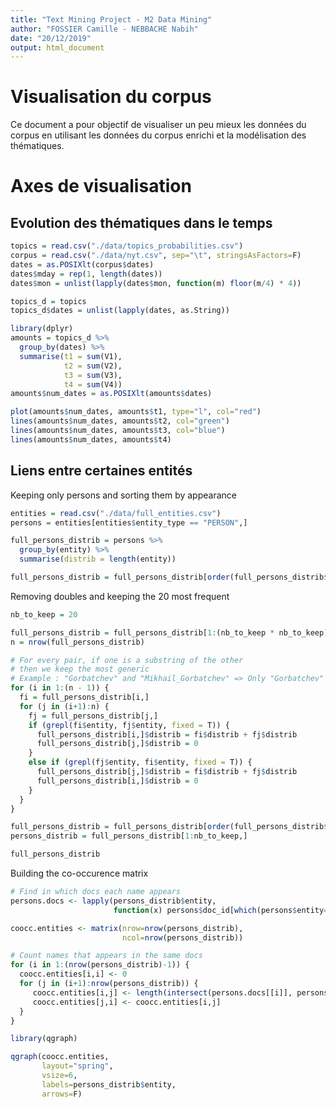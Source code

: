 ```yaml
---
title: "Text Mining Project - M2 Data Mining"
author: "FOSSIER Camille - NEBBACHE Nabih"
date: "20/12/2019"
output: html_document
---
```


# Visualisation du corpus

Ce document a pour objectif de visualiser un peu mieux les données du corpus en
utilisant les données du corpus enrichi et la modélisation des thématiques.

# Axes de visualisation

## Evolution des thématiques dans le temps

```r
topics = read.csv("./data/topics_probabilities.csv")
corpus = read.csv("./data/nyt.csv", sep="\t", stringsAsFactors=F)
dates = as.POSIXlt(corpus$dates)
dates$mday = rep(1, length(dates))
dates$mon = unlist(lapply(dates$mon, function(m) floor(m/4) * 4))

topics_d = topics
topics_d$dates = unlist(lapply(dates, as.String))

library(dplyr)
amounts = topics_d %>% 
  group_by(dates) %>%
  summarise(t1 = sum(V1),
            t2 = sum(V2),
            t3 = sum(V3),
            t4 = sum(V4))
amounts$num_dates = as.POSIXlt(amounts$dates)

plot(amounts$num_dates, amounts$t1, type="l", col="red")
lines(amounts$num_dates, amounts$t2, col="green")
lines(amounts$num_dates, amounts$t3, col="blue")
lines(amounts$num_dates, amounts$t4)

```

## Liens entre certaines entités

Keeping only persons and sorting them by appearance

```r
entities = read.csv("./data/full_entities.csv")
persons = entities[entities$entity_type == "PERSON",]

full_persons_distrib = persons %>% 
  group_by(entity) %>%
  summarise(distrib = length(entity))

full_persons_distrib = full_persons_distrib[order(full_persons_distrib$distrib, decreasing = T),]
```

Removing doubles and keeping the 20 most frequent

```r
nb_to_keep = 20

full_persons_distrib = full_persons_distrib[1:(nb_to_keep * nb_to_keep),]
n = nrow(full_persons_distrib)

# For every pair, if one is a substring of the other
# then we keep the most generic
# Example : "Gorbatchev" and "Mikhail_Gorbatchev" => Only "Gorbatchev"
for (i in 1:(n - 1)) {
  fi = full_persons_distrib[i,]
  for (j in (i+1):n) {
    fj = full_persons_distrib[j,]
    if (grepl(fi$entity, fj$entity, fixed = T)) {
      full_persons_distrib[i,]$distrib = fi$distrib + fj$distrib
      full_persons_distrib[j,]$distrib = 0
    }
    else if (grepl(fj$entity, fi$entity, fixed = T)) {
      full_persons_distrib[j,]$distrib = fi$distrib + fj$distrib
      full_persons_distrib[i,]$distrib = 0
    }
  }
}

full_persons_distrib = full_persons_distrib[order(full_persons_distrib$distrib, decreasing = T),]
persons_distrib = full_persons_distrib[1:nb_to_keep,]

full_persons_distrib
```

Building the co-occurence matrix

```r
# Find in which docs each name appears
persons.docs <- lapply(persons_distrib$entity,
                       function(x) persons$doc_id[which(persons$entity==x)])

coocc.entities <- matrix(nrow=nrow(persons_distrib),
                         ncol=nrow(persons_distrib))

# Count names that appears in the same docs
for (i in 1:(nrow(persons_distrib)-1)) {
  coocc.entities[i,i] <- 0
  for (j in (i+1):nrow(persons_distrib)) {
     coocc.entities[i,j] <- length(intersect(persons.docs[[i]], persons.docs[[j]]))
     coocc.entities[j,i] <- coocc.entities[i,j]
  }
}

library(qgraph)

qgraph(coocc.entities,
       layout="spring",
       vsize=6,
       labels=persons_distrib$entity,
       arrows=F)

```